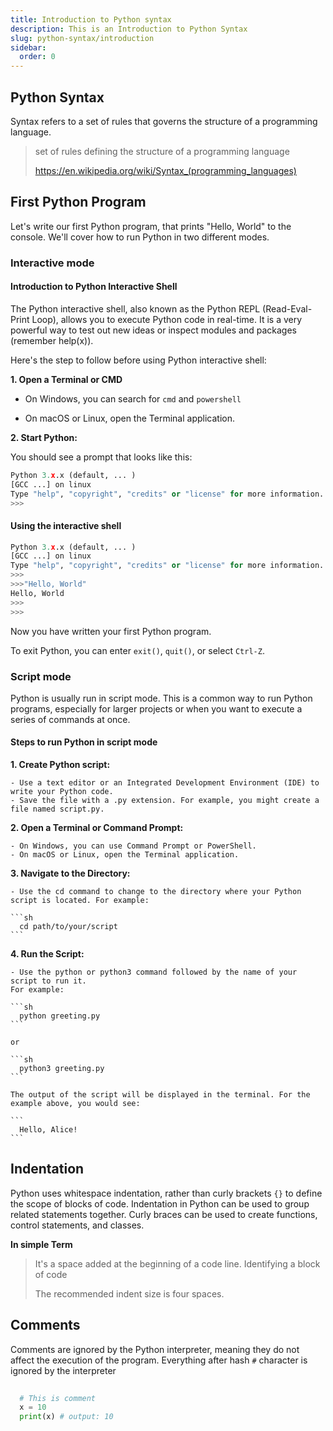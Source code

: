 ```yaml
---
title: Introduction to Python syntax
description: This is an Introduction to Python Syntax
slug: python-syntax/introduction
sidebar:
  order: 0
---
```


## Python Syntax

Syntax refers to a set of rules that governs the structure of a programming language.

>
>set of rules defining the structure of a programming language
>
>https://en.wikipedia.org/wiki/Syntax_(programming_languages)
>
> 



## First Python Program

Let's write our first Python program, that prints "Hello, World" to the console.
We'll cover how to run Python in two different modes.



### Interactive mode 


#### Introduction to Python Interactive Shell

The Python interactive shell, also known as the Python REPL (Read-Eval-Print Loop), allows you to execute Python code in real-time.
It is a very powerful way to test out new ideas or inspect modules and packages (remember help(x)).

Here's the step to follow before using Python interactive shell:

**1. Open a Terminal or CMD**

- On Windows, you can search for `cmd` and `powershell`

- On macOS or Linux, open the Terminal application.

**2. Start Python:**

You should see a prompt that looks like this:

```py
Python 3.x.x (default, ... ) 
[GCC ...] on linux
Type "help", "copyright", "credits" or "license" for more information.
>>>

```

#### Using the interactive shell



```py
Python 3.x.x (default, ... ) 
[GCC ...] on linux
Type "help", "copyright", "credits" or "license" for more information.
>>>
>>>"Hello, World"
Hello, World
>>> 
>>>

```

Now you have written your first Python program.

To exit Python, you can enter `exit()`, `quit()`, or select `Ctrl-Z`.


### Script mode

Python is usually run in script mode. This is a common way to run Python programs, especially for larger projects or when you want to execute a series of commands at once.

#### Steps to run Python in script mode 

**1. Create Python script:**

  
    - Use a text editor or an Integrated Development Environment (IDE) to write your Python code.
    - Save the file with a .py extension. For example, you might create a file named script.py.

**2. Open a Terminal or Command Prompt:**

    - On Windows, you can use Command Prompt or PowerShell.
    - On macOS or Linux, open the Terminal application.

**3. Navigate to the Directory:**

    - Use the cd command to change to the directory where your Python script is located. For example:

    ```sh 
      cd path/to/your/script
    ```

**4. Run the Script:**

    - Use the python or python3 command followed by the name of your script to run it. 
    For example:

    ```sh 
      python greeting.py
    ```

    or 

    ```sh 
      python3 greeting.py
    ```

    The output of the script will be displayed in the terminal. For the example above, you would see:

    ```
      Hello, Alice!
    ```
## Indentation


Python uses whitespace indentation, rather than curly brackets `{}` to define the scope of blocks of code. Indentation in Python can be used to group related statements together. Curly braces can be used to create functions, control statements, and classes.



**In simple Term**
> 
> It's a space added at the beginning of a code line. 
> Identifying a block of code
>
> The recommended indent size is four spaces.
>


## Comments

Comments are ignored by the Python interpreter, meaning they do not affect the execution of the program.
Everything after hash `#` character is ignored by the interpreter

```py title="Example to comments"
  
  # This is comment
  x = 10
  print(x) # output: 10
```

